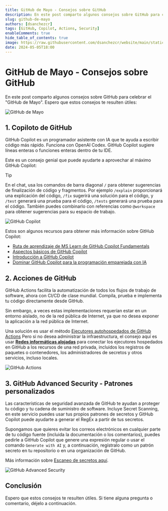 ```yaml
---
title: GitHub de Mayo - Consejos sobre GitHub
description: En este post comparto algunos consejos sobre GitHub para celebrar el "GitHub de Mayo".
slug: github-de-mayo
authors: [dsanchezcr]
tags: [GitHub, Copilot, Actions, Security]
enableComments: true
hide_table_of_contents: true
image: https://raw.githubusercontent.com/dsanchezcr/website/main/static/img/GitHubdeMayo.png
date: 2024-05-05T18:00
---
```


# GitHub de Mayo - Consejos sobre GitHub

En este post comparto algunos consejos sobre GitHub para celebrar el "GitHub de Mayo". Espero que estos consejos te resulten útiles:

<!--truncate-->

![GitHub de Mayo](pathname:///img/GitHubdeMayo.png)

## 1. Copiloto de GitHub

GitHub Copilot es un programador asistente con IA que te ayuda a escribir código más rápido. Funciona con OpenAI Codex. GitHub Copilot sugiere líneas enteras o funciones enteras dentro de tu IDE.

Este es un consejo genial que puede ayudarte a aprovechar al máximo GitHub Copilot:

> [!TIP]
> En el chat, usa los comandos de barra diagonal `/` para obtener sugerencias de finalización de código y fragmentos. Por ejemplo `/explain` proporcionará una explicación del código, `/fix` sugerirá una solución para el código, y `/test` generará una prueba para el código, `/tests` generará una prueba para el código.
> También puedes combinarlo con referencias como `@workspace` para obtener sugerencias para su espacio de trabajo.

![GitHub Copilot](pathname:///img/GitHubDeMayo/GitHubCopilotTip.jpg)

Estos son algunos recursos para obtener más información sobre GitHub Copilot:

*   [Ruta de aprendizaje de MS Learn de GitHub Copilot Fundamentals](https://learn.microsoft.com/training/paths/copilot)
*   [Aspectos básicos de GitHub Copilot](https://resources.github.com/learn/pathways/copilot/essentials/essentials-of-github-copilot)
*   [Introducción a GitHub Copilot](https://www.youtube.com/playlist?list=PLlrxD0HtieHgr23PS05FIncnih4dH9Na5)
*   [Dominar GitHub Copilot para la programación emparejada con IA](https://github.com/microsoft/Mastering-GitHub-Copilot-for-Paired-Programming)

## 2. Acciones de GitHub

GitHub Actions facilita la automatización de todos los flujos de trabajo de software, ahora con CI/CD de clase mundial. Compila, prueba e implementa tu código directamente desde GitHub.

Sin embargo, a veces estas implementaciones requerían estar en un entorno aislado, no de la red pública de Internet, ya que no desea exponer la aplicación a la red pública de Internet.

Una solución es usar el método [Ejecutores autohospedados de GitHub Actions](https://docs.github.com/en/actions/hosting-your-own-runners/managing-self-hosted-runners/about-self-hosted-runners) Pero si no desea administrar la infraestructura, el consejo aquí es usar **[Redes informáticas alojadas](https://docs.github.com/en/actions/using-github-hosted-runners/connecting-to-a-private-network/about-private-networking-with-github-hosted-runners)** para conectar los ejecutores hospedados en GitHub a los recursos de una red privada, incluidos los registros de paquetes o contenedores, los administradores de secretos y otros servicios, incluso locales.

![GitHub Actions](pathname:///img/GitHubDeMayo/GitHubActionsVnet.jpg)

## 3. GitHub Advanced Security - Patrones personalizados

Las características de seguridad avanzada de GitHub te ayudan a proteger tu código y tu cadena de suministro de software. Incluye Secret Scanning, en este servicio puedes usar tus propios patrones de secretos y GitHub Copilot puede ayudarte a generar el RegEx a partir de tus secretos.

Supongamos que quieres evitar los correos electrónicos en cualquier parte de tu código fuente (incluida la documentación o los comentarios), puedes pedirle a GitHub Copilot que genere una expresión regular o usar el comando `Generate with AI` y, a continuación, regístralo como un patrón secreto en tu repositorio o en una organización de GitHub.

Más información sobre [Escaneo de secretos aquí](https://docs.github.com/en/code-security/secret-security/about-secret-scanning).

![GitHub Advanced Security](pathname:///img/GitHubDeMayo/GitHubAdvancedSecurityTip.jpg)

## Conclusión

Espero que estos consejos te resulten útiles. Si tiene alguna pregunta o comentario, déjelo a continuación.
